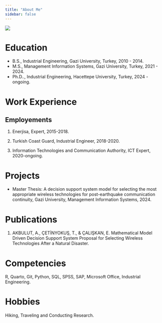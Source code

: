 ```yaml
---
title: "About Me"
sidebar: false 
---
```


![](images/ALİ%20PHOTO.jpg){fig-align="center"}

# Education

-   B.S., Industrial Engineering, Gazi University, Turkey, 2010 - 2014.
-   M.S., Management Information Systems, Gazi University, Turkey, 2021 - 2024.
-   Ph.D.., Industrial Engineering, Hacettepe University, Turkey, 2024 - ongoing.

# Work Experience

## Employements

1.  Enerjisa, Expert, 2015-2018.

2.  Turkish Coast Guard, Industrial Engineer, 2018-2020.

3.  Information Technologies and Communication Authority, ICT Expert, 2020-ongoing.

# Projects

-   Master Thesis: A decision support system model for selecting the most appropriate wireless technologies for post-earthquake communication continuity, Gazi University, Management Information Systems, 2024.

# Publications

1.  AKBULUT, A., ÇETİNYOKUŞ, T., & ÇALIŞKAN, E. Mathematical Model Driven Decision Support System Proposal for Selecting Wireless Technologies After a Natural Disaster.

# Competencies

R, Quarto, Git, Python, SQL, SPSS, SAP, Microsoft Office, Industrial Engineering.

# Hobbies

Hiking, Traveling and Conducting Research.
